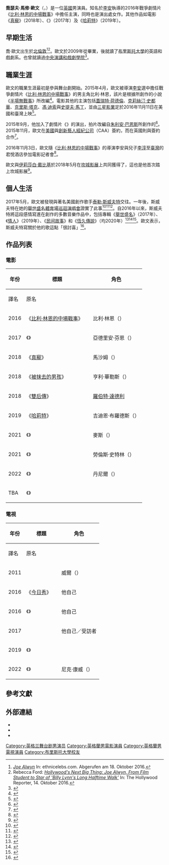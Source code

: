 {{noteTA
|G1=Show
|G2=Movie
|G3=TV
|1=zh-tw:喬; zh-cn:乔; zh-hk:祖;
|2=zh-tw:歐文; zh-cn:阿尔文; zh-hk:艾雲;
|3=zh-cn:泰勒·斯威夫特; zh-hk:泰勒絲; zh-my:泰莱·史薇芙特 ;zh-tw:泰勒絲
|4=zh-cn:斯威夫特; zh-hk:泰勒絲; zh-tw:泰勒絲
}}
{{Infobox entertainer
| type = 男演員
| name = 喬·歐文
| foreignname = {{lang|en|Joe Alwyn}}
| image = W Joe Alwyn.jpg
| imagesize = 
| caption = 歐文於2018年
| birth_name = 喬瑟夫·馬修·歐文<br>（{{lang|en|Joesph Matthew Alwyn}}）
| birth_date = {{Birth date and age|1991|2|21}}<ref>''[http://www.iduobo.com/2015/02/26/ang-lees-new-film-the-male-actor-joe-alwyn-given-british-nationality-had-theater-performances-22728.html Ang Lee’s new film, the male actor Joe Alwyn given British nationality had theater performances] {{Wayback|url=http://www.iduobo.com/2015/02/26/ang-lees-new-film-the-male-actor-joe-alwyn-given-british-nationality-had-theater-performances-22728.html |date=20161018125116 }}'' In: iduobo.com, 26. Februar 2015.</ref>
| birth_place = 英國[[英格蘭|英格蘭]][[北倫敦|北倫敦]]
| nationality = 英國
| occupation = 演員
| yearsactive = 2015年至今
| spouse = 
| children = 
| imdb = 7153679
| awards = 
| 母校 = {{hlist|[[布里斯托大學|布里斯托大學]]|[[中央演講和戲劇學院|中央演講和戲劇學院]]}}
}}
'''喬瑟夫·馬修·歐文'''（{{lang-en|Joseph Matthew Alwyn}}，{{bd|1991年|2月21日}}）是一位[[英國|英國]]男演員。知名於[[李安|李安]]執導的2016年戰爭劇情片《[[比利·林恩的中場戰事|比利·林恩的中場戰事]]》中擔任主演，同時也是演出處女作。其他作品如電影《[[真寵|真寵]]》（2018年）、《{{le|回憶的餘燼 (電影)|The Sense of an Ending (film)|回憶的餘燼}}》（2017年）及《[[哈莉特|哈莉特]]》（2019年）。

== 早期生活 ==
喬·歐文出生於[[北倫敦|北倫敦]]<ref>''[http://ethnicelebs.com/joe-alwyn Joe Alwyn] {{Wayback|url=http://ethnicelebs.com/joe-alwyn |date=20200929171822 }}'' In: ethnicelebs.com. Abgerufen am 18. Oktober 2016.</ref><ref name="hollywoodreporterFord">Rebecca Ford: ''[http://www.hollywoodreporter.com/news/hollywoods-next-big-thing-joe-937206 Hollywood's Next Big Thing: Joe Alwyn, From Film Student to Star of 'Billy Lynn's Long Halftime Walk'] {{Wayback|url=http://www.hollywoodreporter.com/news/hollywoods-next-big-thing-joe-937206 |date=20201002001658 }}'' In: The Hollywood Reporter, 14. Oktober 2016.</ref>。歐文於2009年從{{le|國家青年劇院|National Youth Theatre}}畢業，後就讀了[[布里斯托大學|布里斯托大學]]的英語和戲劇系。也曾就讀過[[中央演講和戲劇學院|中央演講和戲劇學院]]<ref name=CSSD>{{cite web|title=Joe Alwyn on CSSD|url=http://www.cssd.ac.uk/student/joe-alwyn|publisher=cssd.ac.uk|accessdate=2015-07-30|archive-date=2017-03-01|archive-url=https://web.archive.org/web/20170301122102/http://www.cssd.ac.uk/student/joe-alwyn|dead-url=no}}</ref>。

== 職業生涯 ==
歐文的職業生涯最初是參與舞台劇開始。2015年4月，歐文被導演[[李安|李安]]選中擔任戰爭劇情片《[[比利·林恩的中場戰事|比利·林恩的中場戰事]]》的男主角比利·林恩，該片是根據{{link-en|班·方登|Ben Fountain}}所創作的小說《[[半場無戰事|半場無戰事]]》所改編<ref>{{cite news|last1=Kroll|first1=Justin|title=Ang Lee Picks Newcomer Joe Alwyn for TriStar’s ‘Billy Lynn’s Long Halftime Walk’|url=http://variety.com/2015/film/news/billy-lynns-long-halftime-walk-joe-alwyn-casting-ang-lee-1201439953/|accessdate=2015-07-30|work=variety.com|date=2015-02-25|archive-date=2016-10-21|archive-url=https://web.archive.org/web/20161021160702/http://variety.com/2015/film/news/billy-lynns-long-halftime-walk-joe-alwyn-casting-ang-lee-1201439953/|dead-url=no}}</ref>。電影其他的主演包括[[蓋瑞特·荷德倫|蓋瑞特·荷德倫]]、[[克莉絲汀·史都華|克莉絲汀·史都華]]、[[克里斯·塔克|克里斯·塔克]]、[[馮·迪索|馮·迪索]]與[[史提夫·馬丁|史提夫·馬丁]]，並由[[三星影業|三星影業]]定於2016年11月11日在美國和臺灣上映<ref>{{cite news|last1=Ford|first1=Rebecca|title=Ang Lee's 'Billy Lynn's Long Halftime Walk' Gets Release Date|url=http://www.hollywoodreporter.com/news/ang-lees-billy-lynns-long-789762|accessdate=2015-07-30|work=hollywoodreporter.com|date=2015-04-17|archive-date=2020-10-24|archive-url=https://web.archive.org/web/20201024041211/https://www.hollywoodreporter.com/news/ang-lees-billy-lynns-long-789762|dead-url=no}}</ref>。

2015年9月，他加入了劇情片《{{le|回憶的餘燼 (電影)|The Sense of an Ending (film)|回憶的餘燼}}》的演出，拍片改編自[[朱利安·巴恩斯|朱利安·巴恩斯]]所創作的{{le|回憶的餘燼|The Sense of an Ending|同名小說}}<ref>{{cite news|last1=Fleming Jr|first1=Mike|title=CBS Films Pre-Buys ‘The Sense Of An Ending’ – Toronto|url=http://deadline.com/2015/09/the-sense-of-an-ending-cbs-films-jim-broadbent-charlotte-rampling-toronto-film-festival-1201517648/|accessdate=2015-09-15|work=deadline.com|date=2015-09-08|archive-date=2017-02-16|archive-url=https://web.archive.org/web/20170216195535/http://deadline.com/2015/09/the-sense-of-an-ending-cbs-films-jim-broadbent-charlotte-rampling-toronto-film-festival-1201517648/|dead-url=no}}</ref>。2015年11月，歐文在[[美國|美國]]與[[創新藝人經紀公司|創新藝人經紀公司]]（CAA）簽約，而在英國則與{{le|獨立人才集團有限公司|Independent Talent Group Ltd.}}簽約合作<ref>{{cite news|last1=Jaafar|first1=Ali|title=CAA Signs 'Billy Lynn' Star Joe Alwyn|url=http://deadline.com/2015/11/caa-signs-billy-lynn-star-joe-alwyn-ang-lee-sense-of-an-ending-1201629955/|accessdate=2016-01-22|work=Deadline|date=2015-11-19|archive-date=2020-10-29|archive-url=https://web.archive.org/web/20201029020726/https://deadline.com/2015/11/caa-signs-billy-lynn-star-joe-alwyn-ang-lee-sense-of-an-ending-1201629955/|dead-url=no}}</ref>。

2016年11月3日，歐文隨《[[比利·林恩的中場戰事|比利·林恩的中場戰事]]》的導演李安與兒子[[李淳_(演員)|李淳]]至[[臺灣|臺灣]]的君悅酒店參加電影記者會<ref>{{cite news|url=http://ent.ltn.com.tw/news/breakingnews/1875323|title=李安說了什麼？《中場戰事》喬歐文痛哭流涕|work=[[自由時報|自由時報]]|date=2016-11-03|accessdate=2016-11-05|archive-date=2019-06-20|archive-url=https://web.archive.org/web/20190620174015/https://ent.ltn.com.tw/news/breakingnews/1875323|dead-url=no}}</ref>。

歐文與[[伊莉莎白·戴比基|伊莉莎白·戴比基]]於2018年5月在[[第71屆坎城影展|坎城影展]]上共同獲得了{{le|蕭邦獎|Trophée Chopard}}，這也是他首次踏上坎城影展<ref name="TrophéeChopard">{{cite news|url=http://variety.com/2018/film/news/cannes-joe-alwyn-elizabeth-debicki-trophee-chopard-1202812169/|title=Joe Alwyn, Elizabeth Debicki Receive Trophee Chopard at Cannes Film Festival|last=Keslassy|first=Elsa|work=Variety|date=2018-05-16|accessdate=2018-05-18|archive-date=2019-06-10|archive-url=https://web.archive.org/web/20190610092142/https://variety.com/2018/film/news/cannes-joe-alwyn-elizabeth-debicki-trophee-chopard-1202812169/|dead-url=no}}</ref>。

== 個人生活 ==
2017年5月，歐文被發現與著名美國創作歌手[[泰勒·斯威夫特|泰勒·斯威夫特]]交往。一年後，斯威夫特在她的[[舉世盛名體育場巡迴演唱會|舉世盛名體育場巡迴演唱會]]證實了此事<ref>{{cite web|url=https://www.esquire.com/entertainment/movies/a25133806/joe-alwyn-mary-queen-of-scots-interview-2018/|title=Prepare to See Joe Alwyn in, Well, Everything|first=Emily|last=Poenisch|date=2018-12-07|website=Esquire|access-date=2022-01-05|archive-date=2018-12-07|archive-url=https://web.archive.org/web/20181207172240/https://www.esquire.com/entertainment/movies/a25133806/joe-alwyn-mary-queen-of-scots-interview-2018/|dead-url=no}}</ref><ref>{{cite news |last=Boucher |first=Ashley |date=2019-05-24 |title=Taylor Swift and Boyfriend Joe Alwyn Hold Hands as They Stroll the Streets of Paris |url=https://people.com/music/taylor-swift-joe-alwyn-hold-hands-paris/ |work=People |accessdate=2022-01-05 |archive-date=2021-03-07 |archive-url=https://web.archive.org/web/20210307132434/https://people.com/music/taylor-swift-joe-alwyn-hold-hands-paris/ |dead-url=no }}</ref><ref>{{Cite news|url=https://popbee.com/celebrities/celebrities-news/taylor-swift-love-boyfriend-joe-alwyn-reputation-tour-opening-night/|title=Taylor Swift 認愛Joe Alwyn，原來小倆口已低調交往了20 個月！|work=POPBEE|date=2018-05-14|accessdate=2018-05-18|archive-date=2019-06-04|archive-url=https://web.archive.org/web/20190604170320/https://popbee.com/celebrities/celebrities-news/taylor-swift-love-boyfriend-joe-alwyn-reputation-tour-opening-night/|dead-url=no}}</ref>。自2016年以來，斯威夫特將這段感情寫進在創作的多數音樂作品中，包括專輯《[[舉世盛名|舉世盛名]]》（2017年）、《[[情人_(泰勒絲專輯)|情人]]》（2019年）、《[[民间故事_(泰勒·斯威夫特专辑)|民间故事]]》和《[[恆久傳說|恆久傳說]]》（均2020年）<ref>{{Cite web|last1=Singh|first1=Olivia|last2=Samshian|first2=Jacob|date=2019-10-31|title=Everything we know about Taylor Swift's mysterious boyfriend and muse, Joe Alwyn|url=https://www.insider.com/who-is-joe-alwyn-taylor-swift-2017-11|access-date=2020-11-07|website=[[Insider_Inc.|Insider]]|archive-date=2021-03-05|archive-url=https://web.archive.org/web/20210305182916/https://www.insider.com/who-is-joe-alwyn-taylor-swift-2017-11|dead-url=no}}</ref><ref>{{Cite web|last=Hearon|first=Sarah|date=2020-10-08|title=7 Times Taylor Swift May Have Referenced Joe Alwyn on 'Folklore'|url=https://www.usmagazine.com/entertainment/pictures/taylor-swift-may-have-referenced-joe-alwyn-on-folklore-lyrics/|access-date=2020-11-07|website=[[US_Weekly|US Weekly]]|language=en-US|archive-date=2022-03-17|archive-url=https://web.archive.org/web/20220317105401/https://www.usmagazine.com/entertainment/pictures/taylor-swift-may-have-referenced-joe-alwyn-on-folklore-lyrics/|dead-url=no}}</ref><ref>{{cite web |title=Taylor Swift's 'Long Story Short' Lyrics Reveal How Joe Alwyn Has Changed Her 4 Years Into Dating |url=https://www.elle.com/culture/music/a34942176/taylor-swift-long-story-short-lyrics-joe-alwyn-meaning/ |website=Elle |date=2020-12-11 |access-date=2020-12-13 |archive-date=2022-02-17 |archive-url=https://web.archive.org/web/20220217184911/https://www.elle.com/culture/music/a34942176/taylor-swift-long-story-short-lyrics-joe-alwyn-meaning/ |dead-url=no }}</ref>。歐文表示，斯威夫特寫關於他的歌這點「很討喜」<ref>{{cite news|last=Dresdale|first=Andrea|date=2019-05-24|title=Joe Alwyn finds it 'flattering' that Taylor Swift writes songs about him|work=[[People_(magazine)|People]]|url=https://www.goodmorningamerica.com/culture/story/joe-alwyn-finds-flattering-taylor-swift-writes-songs-67856948|access-date=2020-11-07|archive-date=2022-01-05|archive-url=https://web.archive.org/web/20220105053726/https://www.goodmorningamerica.com/culture/story/joe-alwyn-finds-flattering-taylor-swift-writes-songs-67856948|dead-url=no}}</ref>。

== 作品列表 ==
=== 電影 ===
{| class="wikitable"
! rowspan=2 | 年份
! colspan=2 | 標題
! rowspan=2 | 角色
! rowspan=2 | 備註
|-
! 譯名 !! 原名
|-
| 2016
| 《[[比利·林恩的中場戰事|比利·林恩的中場戰事]]》
| {{lang|en|''Billy Lynn's Long Halftime Walk''}}
| 比利·林恩（{{lang|en|Billy Lynn}}）
| 
|-
| 2017
| 《{{le|回憶的餘燼 (電影)|The Sense of an Ending (film)|回憶的餘燼}}》
| {{lang|en|''The Sense of an Ending''}}
| 亞德里安·芬恩（{{lang|en|Adrian Finn}}）
| 
|-
| 2018
| 《[[真寵|真寵]]》
| {{lang|en|''The Favourite''}}
| 馬沙姆（{{lang|en|Masham}}）
| 
|-
| 2018
| 《[[被抹去的男孩|被抹去的男孩]]》
| {{lang|en|''Boy Erased''}}
| 亨利·華勒斯（{{lang|en|Henry Wallace}}）
| 
|-
| 2018
| 《[[雙后傳|雙后傳]]》
| {{lang|en|''Mary Queen of Scots''}}
| [[羅伯特·達德利|羅伯特·達德利]]
| 
|-
| 2019
| 《[[哈莉特|哈莉特]]》
| {{lang|en|''Harriet''}}
| 吉迪恩·布羅德斯（{{lang|en|Gideon Brodess}}）
| 
|-
| 2021
| 《{{link-en|我們的相愛時光：續篇|The Souvenir Part II}}》
| {{lang|en|''The Souvenir Part II''}}
| 麥斯（{{lang|en|Max}}）
| 客串
|-
| 2021
| 《{{link-en|戀人的最後情書|The Last Letter from Your Lover}}》
| {{lang|en|''The Last Letter from Your Lover''}}
| 勞倫斯·史特林（{{lang|en|Laurence Stirling}}）
| 
|-
| 2022
| 《{{link-en|正午之星|Stars at Noon (2022 film)}}》
| {{lang|en|''Stars at Noon''}}
| 丹尼爾（{{lang|en|Daniel}}）
| 

|-
| TBA
| 《{{link-en|小鳥凱瑟琳 (電影)|Catherine, Called Birdy (film)|小鳥凱瑟琳}}》
| {{lang|en|''Catherine, Called Birdy''}}
| 
| 
|}

=== 電視 ===
{| class="wikitable"
! rowspan=2 | 年份
! colspan=2 | 標題
! rowspan=2 | 角色
! rowspan=2 | 備註
|-
! 譯名 !! 原名
|-
| 2011
| 
| {{lang|en|''A Higher Education''}}
| 威爾（{{lang|en|Will}}）
| 電視紀錄短片
|-
| 2016
| 《[[今日秀|今日秀]]》
| {{lang|en|''Today''}}
| 他自己
| 1集
|-
| 2016
| 《{{le|好莱坞制造|Made in Hollywood}}》
| {{lang|en|''Made in Hollywood''}}
| 他自己
| 1集
|-
| 2017
| 
| ''{{le|Film...|Film...|Film '72}}''
| 他自己／受訪者
| 1集
|-
| 2019
| 《{{link-en|小氣財神 (迷你劇)|A Christmas Carol (miniseries)|小氣財神}}》
| {{lang|en|''A Christmas Carol''}}
| {{le|鮑勃·克拉奇|Bob Cratchit}}
| 迷你劇；3集
|-
| 2022
| 《{{link-en|聊天紀錄 (電視劇)|Conversations with Friends (TV series)|聊天紀錄}}》
| {{lang|en|''Conversations with Friends''}}
| 尼克·康威（{{lang|en|Nick Conway}}）
| 主要演員；12集
|}

== 參考文獻 ==
{{reflist|30em}}

== 外部連結 ==
{{Commons category|Joe Alwyn}}
*{{IMDb name|7153679}}
*{{Mtime people|2131077}}
*{{douban people}}

{{Authority control}}
{{DEFAULTSORT:Alwyn, Joe}}
[[Category:英格兰舞台剧男演员|Category:英格兰舞台剧男演员]]
[[Category:英格蘭男電影演員|Category:英格蘭男電影演員]]
[[Category:英格蘭男電視演員|Category:英格蘭男電視演員]]
[[Category:布里斯托大學校友|Category:布里斯托大學校友]]